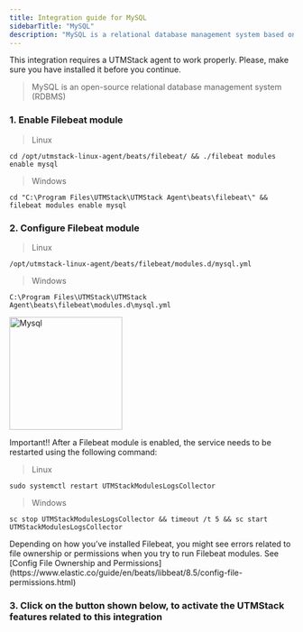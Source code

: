 ```yaml
---
title: Integration guide for MySQL
sidebarTitle: "MySQL"
description: "MySQL is a relational database management system based on SQL. The most common use for mySQL however, is for the purpose of a web database. It can be used to store anything from a single record of information to an entire inventory of available products for an online store."
---
```


<Warning>
    This integration requires a UTMStack agent to work properly. Please, make sure you have installed it before you continue.
</Warning>

> MySQL is an open-source relational database management system (RDBMS)

### 1. Enable Filebeat module

> Linux

```
cd /opt/utmstack-linux-agent/beats/filebeat/ && ./filebeat modules enable mysql
```

> Windows

```
cd "C:\Program Files\UTMStack\UTMStack Agent\beats\filebeat\" && filebeat modules enable mysql
```

### 2. Configure Filebeat module

> Linux

```
/opt/utmstack-linux-agent/beats/filebeat/modules.d/mysql.yml
```

> Windows

```
C:\Program Files\UTMStack\UTMStack Agent\beats\filebeat\modules.d\mysql.yml
```

<img
  height="200"
  className="block rounded-xl"
  src="/images/integrations/mysql/config-mysql.png"
  alt="Mysql"
/>

<Note>
    Important!! After a Filebeat module is enabled, the service needs to be restarted using the following command:   
</Note>

> Linux

```
sudo systemctl restart UTMStackModulesLogsCollector
```

> Windows

```
sc stop UTMStackModulesLogsCollector && timeout /t 5 && sc start UTMStackModulesLogsCollector
```

<Warning>
    Depending on how you’ve installed Filebeat, you might see errors related to file ownership or permissions when you try to run Filebeat modules. See [Config File Ownership and Permissions](https://www.elastic.co/guide/en/beats/libbeat/8.5/config-file-permissions.html)
</Warning>

### 3. Click on the button shown below, to activate the UTMStack features related to this integration
